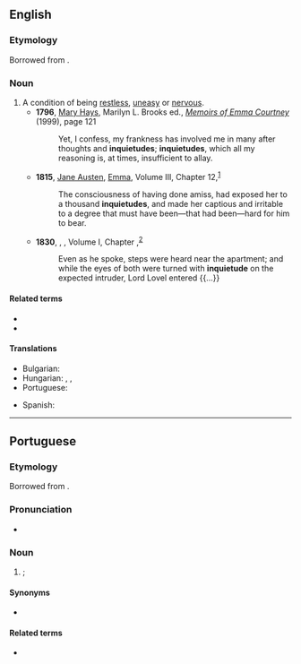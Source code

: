{{also|inquiétude}}
==English==

===Etymology===
Borrowed from {{bor|en|la|inquietudo}}.

===Noun===
{{en-noun|~}}

# A condition of being [[restless]], [[uneasy]] or [[nervous]].
#* '''1796''', [[w:Mary Hays|Mary Hays]], Marilyn L. Brooks ed., ''[[w:Memoirs of Emma Courtney|Memoirs of Emma Courtney]]'' (1999), page 121
#*: Yet, I confess, my frankness has involved me in many after thoughts and '''inquietudes'''; '''inquietudes''', which all my reasoning is, at times, insufficient to allay.
#* '''1815''', [[w:Jane Austen|Jane Austen]], [[w:Emma|Emma]], Volume III, Chapter 12,<sup>[http://www.gutenberg.org/files/158/158-h/158-h.htm]</sup>
#*: The consciousness of having done amiss, had exposed her to a thousand '''inquietudes''', and made her captious and irritable to a degree that must have been—that had been—hard for him to bear.
#* '''1830''', {{w|Mary Shelley}}, ''{{w|The Fortunes of Perkin Warbeck}}'', Volume I, Chapter ,<sup>[http://catalog.hathitrust.org/Record/001024453]</sup>
#*: Even as he spoke, steps were heard near the apartment; and while the eyes of both were turned with '''inquietude''' on the expected intruder, Lord Lovel entered {{...}}

====Related terms====
* {{l|en|inquiet}}
* {{l|en|quietude}}

====Translations====
{{trans-top|the condition of being restless, uneasy or nervous}}
* Bulgarian: {{t+|bg|безпокойство|n}}
* Hungarian: {{t+|hu|nyugtalanság}}, {{t+|hu|izgatottság}}, {{t+|hu|izgalom}}
* Portuguese: {{t+|pt|inquietude}}
{{trans-mid}}
* Spanish: {{t+|es|inquietud|f}}
{{trans-bottom}}

----

==Portuguese==

===Etymology===
Borrowed from {{bor|pt|la|inquietudo}}.

===Pronunciation===
* {{rhymes|pt|udʒi}}

===Noun===
{{pt-noun|f}}

# {{l|en|restlessness}}; {{l|en|inquietude}} {{gloss|state or condition of being restless}}

====Synonyms====
* {{l|pt|inquietação}}

====Related terms====
* {{l|pt|inquietar}}